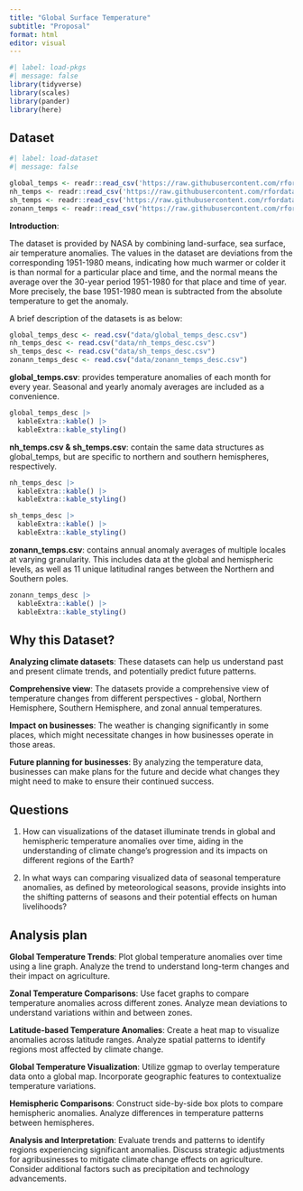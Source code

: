 ```yaml
---
title: "Global Surface Temperature"
subtitle: "Proposal"
format: html
editor: visual
---
```


```r
#| label: load-pkgs
#| message: false
library(tidyverse)
library(scales)
library(pander)
library(here)
```

## Dataset

```r
#| label: load-dataset
#| message: false

global_temps <- readr::read_csv('https://raw.githubusercontent.com/rfordatascience/tidytuesday/master/data/2023/2023-07-11/global_temps.csv')
nh_temps <- readr::read_csv('https://raw.githubusercontent.com/rfordatascience/tidytuesday/master/data/2023/2023-07-11/nh_temps.csv')
sh_temps <- readr::read_csv('https://raw.githubusercontent.com/rfordatascience/tidytuesday/master/data/2023/2023-07-11/sh_temps.csv')
zonann_temps <- readr::read_csv('https://raw.githubusercontent.com/rfordatascience/tidytuesday/master/data/2023/2023-07-11/zonann_temps.csv')

```

**Introduction**:

The dataset is provided by NASA by combining land-surface, sea surface, air temperature anomalies. The values in the dataset are deviations from the corresponding 1951-1980 means, indicating how much warmer or colder it is than normal for a particular place and time, and the normal means the average over the 30-year period 1951-1980 for that place and time of year. More precisely, the base 1951-1980 mean is subtracted from the absolute temperature to get the anomaly.

A brief description of the datasets is as below:

```r

global_temps_desc <- read.csv("data/global_temps_desc.csv")
nh_temps_desc <- read.csv("data/nh_temps_desc.csv")
sh_temps_desc <- read.csv("data/sh_temps_desc.csv")
zonann_temps_desc <- read.csv("data/zonann_temps_desc.csv")
```

**global_temps.csv**: provides temperature anomalies of each month for every year. Seasonal and yearly anomaly averages are included as a convenience.

```r
global_temps_desc |>
  kableExtra::kable() |>
  kableExtra::kable_styling()
```

**nh_temps.csv & sh_temps.csv**: contain the same data structures as global_temps, but are specific to northern and southern hemispheres, respectively.

```r
nh_temps_desc |>
  kableExtra::kable() |>
  kableExtra::kable_styling()
```

```r
sh_temps_desc |>
  kableExtra::kable() |>
  kableExtra::kable_styling()
```

**zonann_temps.csv**: contains annual anomaly averages of multiple locales at varying granularity. This includes data at the global and hemispheric levels, as well as 11 unique latitudinal ranges between the Northern and Southern poles.

```r
zonann_temps_desc |>
  kableExtra::kable() |>
  kableExtra::kable_styling()
```

## Why this Dataset?

**Analyzing climate datasets**: These datasets can help us understand past and present climate trends, and potentially predict future patterns.

**Comprehensive view**: The datasets provide a comprehensive view of temperature changes from different perspectives - global, Northern Hemisphere, Southern Hemisphere, and zonal annual temperatures.

**Impact on businesses**: The weather is changing significantly in some places, which might necessitate changes in how businesses operate in those areas.

**Future planning for businesses**: By analyzing the temperature data, businesses can make plans for the future and decide what changes they might need to make to ensure their continued success.

## Questions

1.  How can visualizations of the dataset illuminate trends in global and hemispheric temperature anomalies over time, aiding in the understanding of climate change's progression and its impacts on different regions of the Earth?

2.  In what ways can comparing visualized data of seasonal temperature anomalies, as defined by meteorological seasons, provide insights into the shifting patterns of seasons and their potential effects on human livelihoods?

## Analysis plan

**Global Temperature Trends**: Plot global temperature anomalies over time using a line graph. Analyze the trend to understand long-term changes and their impact on agriculture.

**Zonal Temperature Comparisons**: Use facet graphs to compare temperature anomalies across different zones. Analyze mean deviations to understand variations within and between zones.

**Latitude-based Temperature Anomalies**: Create a heat map to visualize anomalies across latitude ranges. Analyze spatial patterns to identify regions most affected by climate change.

**Global Temperature Visualization**: Utilize ggmap to overlay temperature data onto a global map. Incorporate geographic features to contextualize temperature variations.

**Hemispheric Comparisons**: Construct side-by-side box plots to compare hemispheric anomalies. Analyze differences in temperature patterns between hemispheres.

**Analysis and Interpretation**: Evaluate trends and patterns to identify regions experiencing significant anomalies. Discuss strategic adjustments for agribusinesses to mitigate climate change effects on agriculture. Consider additional factors such as precipitation and technology advancements.
